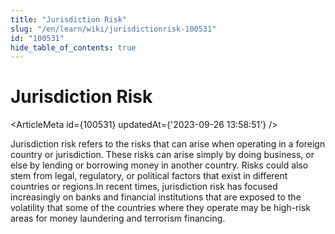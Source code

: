 ```yaml
---
title: "Jurisdiction Risk"
slug: "/en/learn/wiki/jurisdictionrisk-100531"
id: "100531"
hide_table_of_contents: true
---
```



# Jurisdiction Risk

<ArticleMeta id={100531} updatedAt={'2023-09-26 13:58:51'} />
<div className='border-solid border-b border-t-0 my-4 border-[var(--ifm-color-gray-300)]' />

Jurisdiction risk refers to the risks that can arise when operating in a foreign country or jurisdiction. These risks can arise simply by doing business, or else by lending or borrowing money in another country. Risks could also stem from legal, regulatory, or political factors that exist in different countries or regions.In recent times, jurisdiction risk has focused increasingly on banks and financial institutions that are exposed to the volatility that some of the countries where they operate may be high-risk areas for money laundering and terrorism financing.
